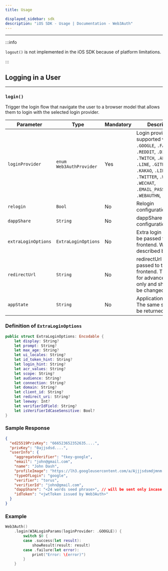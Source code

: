 ```yaml
---
title: Usage

displayed_sidebar: sdk
description: "iOS SDK - Usage | Documentation - Web3Auth"
---
```


---

:::info

`logout()` is not implemented in the iOS SDK because of platform limitations.

:::

## Logging in a User

---

### `login()`

Trigger the login flow that navigate the user to a browser model that allows them to login with the selected login provider.

| Parameter           | Type                      | Mandatory | Description                                                                                                                                                                                                                     |
| ------------------- | ------------------------- | --------- | ------------------------------------------------------------------------------------------------------------------------------------------------------------------------------------------------------------------------------- |
| `loginProvider`     | `enum` `Web3AuthProvider` | Yes       | Login provider, supported values are `.GOOGLE`, `.FACEBOOK`, `.REDDIT`, `.DISCORD`, `.TWITCH`, `.APPLE`, `.LINE`, `.GITHUB`, `.KAKAO`, `.LINKEDIN`, `.TWITTER`, `.WEIBO`, `.WECHAT`, `.EMAIL_PASSWORDLESS`, `.WEBAUTHN`, `.JWT` |
| `relogin`           | `Bool`                    | No        | Relogin configuration                                                                                                                                                                                                           |
| `dappShare`         | `String`                  | No        | dappShare configuration                                                                                                                                                                                                         |
| `extraLoginOptions` | `ExtraLoginOptions`       | No        | Extra login options to be passed to the sdk frontend. Will be described below.                                                                                                                                                  |
| `redirectUrl`       | `String`                  | No        | redirectUrl to be passed to the sdk frontend. This field is for advanced usage only and should not be changed.                                                                                                                  |
| `appState`          | `String`                  | No        | Application state. The same string will be returned in the                                                                                                                                                                      |

### Definition of `ExtraLoginOptions`

```swift
public struct ExtraLoginOptions: Encodable {
    let display: String?
    let prompt: String?
    let max_age: String?
    let ui_locales: String?
    let id_token_hint: String?
    let login_hint: String?
    let acr_values: String?
    let scope: String?
    let audience: String?
    let connection: String?
    let domain: String?
    let client_id: String?
    let redirect_uri: String?
    let leeway: Int?
    let verifierIdField: String?
    let isVerifierIdCaseSensitive: Bool?
}
```

### Sample Response

```json
{
  "ed25519PrivKey": "666523652352635....",
  "privKey": "0ajjsdsd....",
  "userInfo": {
    "aggregateVerifier": "tkey-google",
    "email": "john@gmail.com",
    "name": "John Dash",
    "profileImage": "https://lh3.googleusercontent.com/a/Ajjjsdsmdjmnm...",
    "typeOfLogin": "google",
    "verifier": "torus",
    "verifierId": "john@gmail.com",
    "dappShare": "<24 words seed phrase>", // will be sent only incase of custom verifiers
    "idToken": "<jwtToken issued by Web3Auth>"
  }
}
```

### Example

```swift
Web3Auth()
    .login(W3ALoginParams(loginProvider: .GOOGLE)) {
        switch $0 {
        case .success(let result):
            showResult(result: result)
        case .failure(let error):
            print("Error: \(error)")
        }
    }
```
